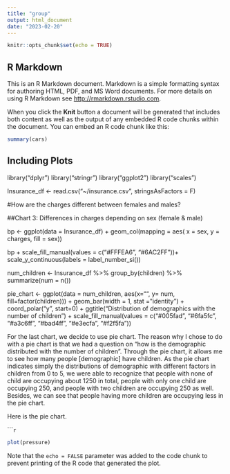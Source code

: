 ```yaml
---
title: "group"
output: html_document
date: "2023-02-20"
---
```


```r
knitr::opts_chunk$set(echo = TRUE)
```

## R Markdown

This is an R Markdown document. Markdown is a simple formatting syntax for authoring HTML, PDF, and MS Word documents. For more details on using R Markdown see <http://rmarkdown.rstudio.com>.

When you click the **Knit** button a document will be generated that includes both content as well as the output of any embedded R code chunks within the document. You can embed an R code chunk like this:

```r
summary(cars)
```

## Including Plots

library("dplyr")
library("stringr")
library("ggplot2")
library("scales")


Insurance_df <- read.csv("~/insurance.csv", stringsAsFactors = F)

#How are the charges different between females and males?

##Chart 3: Differences in charges depending on sex (female & male)

bp <- ggplot(data = Insurance_df) +
geom_col(mapping = aes( x = sex,
                        y = charges,
                        fill = sex)) 
                        
bp + scale_fill_manual(values = c("#FFFEA6", "#6AC2FF"))+                    
                      scale_y_continuous(labels = label_number_si())






num_children <- Insurance_df %>% group_by(children) %>% summarize(num = n())

pie_chart <- ggplot(data = num_children, aes(x="", y= num, fill=factor(children))) + 
  geom_bar(width = 1, stat = "identity") +
  coord_polar("y", start=0) +
  ggtitle("Distribution of demographics with the number of children") + 
 scale_fill_manual(values = c("#005fad", "#6fa5fc", "#a3c6ff", "#bad4ff", "#e3ecfa", "#f2f5fa"))

For the last chart, we decide to use pie chart. The reason why I chose to do with a pie chart is that we had a question on "how is the demographic distributed with the number of children". Through the pie chart, it allows me to see how many people [demographic] have children. As the pie chart indicates simply the distributions of demographic with different factors in children from 0 to 5, we were able to recognize that people with none of child are occupying about 1250 in total, people with only one child are occupying 250, and people with two children are occupying 250 as well. Besides, we can see that people having more children are occupying less in the pie chart. 

Here is the pie chart. 

``````r

```



















```r
plot(pressure)
```

Note that the `echo = FALSE` parameter was added to the code chunk to prevent printing of the R code that generated the plot.
